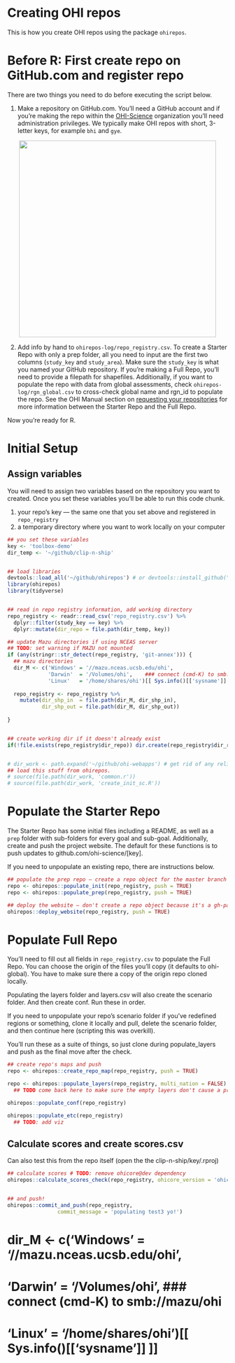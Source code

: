 # Creating OHI repos

This is how you create OHI repos using the package `ohirepos`. 


# Before R: First create repo on GitHub.com and register repo

There are two things you need to do before executing the script below. 

1. Make a repository on GitHub.com. You'll need a GitHub account and if you're making the repo within the [OHI-Science](https://github.com/OHI-Science) organization you'll need administration privileges. We typically make OHI repos with short, 3-letter keys, for example `bhi` and `gye`.  

<center><img src="../ohirepos-log/images/create-new-gh-repo.png" width="450px"></center>


2. Add info by hand to `ohirepos-log/repo_registry.csv`. To create a Starter Repo with only a prep folder, all you need to input are the first two columns (`study_key` and `study_area`). Make sure the `study_key` is what you named your GitHub repository. If you're making a Full Repo, you'll need to provide a filepath for shapefiles. Additionally, if you want to populate the repo with data from global assessments, check `ohirepos-log/rgn_global.csv` to cross-check global name and rgn_id to populate the repo. See the OHI Manual section on [requesting your repositories](http://ohi-science.org/manual/#requesting-your-repositories) for more information between the Starter Repo and the Full Repo.

Now you're ready for R. 

# Initial Setup

## Assign variables

You will need to assign two variables based on the repository you want to created. Once you set these variables you'll be able to run this code chunk.

1. your repo's key — the same one that you set above and registered in `repo_registry`
2. a temporary directory where you want to work locally on your computer

```r

## you set these variables
key <- 'toolbox-demo'
dir_temp <- '~/github/clip-n-ship'


## load libraries
devtools::load_all('~/github/ohirepos') # or devtools::install_github("ohi-science/ohirepos")
library(ohirepos) 
library(tidyverse)


## read in repo registry information, add working directory 
repo_registry <- readr::read_csv('repo_registry.csv') %>%
  dplyr::filter(study_key == key) %>%
  dplyr::mutate(dir_repo = file.path(dir_temp, key))

## update Mazu directories if using NCEAS server
## TODO: set warning if MAZU not mounted
if (any(stringr::str_detect(repo_registry, 'git-annex'))) {
  ## mazu directories
  dir_M <- c('Windows' = '//mazu.nceas.ucsb.edu/ohi',
             'Darwin'  = '/Volumes/ohi',    ### connect (cmd-K) to smb://mazu/ohi
             'Linux'   = '/home/shares/ohi')[[ Sys.info()[['sysname']] ]]
  
  repo_registry <- repo_registry %>%
    mutate(dir_shp_in  = file.path(dir_M, dir_shp_in),
           dir_shp_out = file.path(dir_M, dir_shp_out))
  
}


## create working dir if it doesn't already exist
if(!file.exists(repo_registry$dir_repo)) dir.create(repo_registry$dir_repo)


# dir_work <- path.expand('~/github/ohi-webapps') # get rid of any reliance on ohi-webapps
## load this stuff from ohirepos.
# source(file.path(dir_work, 'common.r'))
# source(file.path(dir_work, 'create_init_sc.R'))

```


# Populate the Starter Repo

The Starter Repo has some initial files including a README, as well as a `prep` folder with sub-folders for every goal and sub-goal. Additionally, create and push the project website. The default for these functions is to push updates to github.com/ohi-science/[key].

If you need to unpopulate an existing repo, there are instructions below. 

```r

## populate the prep repo — create a repo object for the master branch 
repo <- ohirepos::populate_init(repo_registry, push = TRUE)
repo <- ohirepos::populate_prep(repo_registry, push = TRUE)

## deploy the website — don't create a repo object because it's a gh-pages branch
ohirepos::deploy_website(repo_registry, push = TRUE) 

```

# Populate Full Repo

You'll need to fill out all fields in `repo_registry.csv` to populate the Full Repo. You can choose the origin of the files you'll copy (it defaults to ohi-global). You have to make sure there a copy of the origin repo cloned locally. 

Populating the layers folder and layers.csv will also create the scenario folder. And then create conf.  Run these in order.

If you need to unpopulate your repo's scenario folder if you've redefined regions or something, clone it locally and pull, delete the scenario folder, and then continue here (scripting this was overkill).

You'll run these as a suite of things, so just clone during populate_layers and push as the final move after the check.

```r

## create repo's maps and push
repo <- ohirepos::create_repo_map(repo_registry, push = TRUE)

repo <- ohirepos::populate_layers(repo_registry, multi_nation = FALSE)
  ## TODO come back here to make sure the empty layers don't cause a problem (removed swapping global mean stuff); still clean up.

ohirepos::populate_conf(repo_registry)

ohirepos::populate_etc(repo_registry)
  ## TODO: add viz

```


## Calculate scores and create scores.csv
Can also test this from the repo itself (open the the clip-n-ship/key/.rproj)

```r

## calculate scores # TODO: remove ohicore@dev dependency
ohirepos::calculate_scores_check(repo_registry, ohicore_version = 'ohicore@dev')


## and push!
ohirepos::commit_and_push(repo_registry, 
                commit_message = 'populating test3 yo!')
```




# dir_M <- c('Windows' = '//mazu.nceas.ucsb.edu/ohi',
#            'Darwin'  = '/Volumes/ohi',    ### connect (cmd-K) to smb://mazu/ohi
#            'Linux'   = '/home/shares/ohi')[[ Sys.info()[['sysname']] ]]

